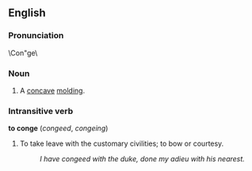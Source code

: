 ==English==
===Pronunciation===
\Con"ge\
===Noun===
# A [[concave]] [[molding]].
===Intransitive verb===
'''to conge'''  (''congeed'', ''congeing'')
# To take leave with the customary civilities; to bow or courtesy.
#:''I have congeed with the duke, done my adieu with his nearest.''